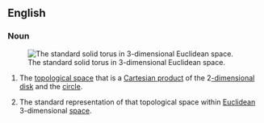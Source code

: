 ==English==
{{wikipedia}}
===Noun===
{{en-noun|solid tor|i|head=[[solid]] [[torus]]}}
[[Image:Torus2.png|thumb|right|The standard solid torus in 3-dimensional Euclidean space.]]
#{{topology}} The [[topological space]] that is a [[Cartesian product]] of the 2[[-dimensional]] [[disk]] and the [[circle]].
#{{mathematics}} The standard representation of that topological space within [[Euclidean]] 3-dimensional [[space]].